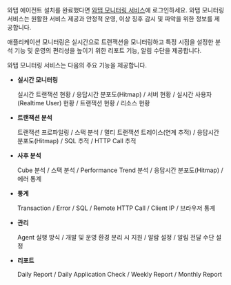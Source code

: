 와탭 에이전트 설치를 완료했다면 [와탭 모니터링 서비스](https://service.whatap.io)에 로그인하세요. 와탭 모니터링 서비스는 원활한 서비스 제공과 안정적 운영, 이상 징후 감시 및 파악을 위한 정보를 제공합니다.

애플리케이션 모니터링은 실시간으로 트랜잭션을 모니터링하고 특정 시점을 설정한 분석 기능 및 운영의 편리성을 높이기 위한 리포트 기능, 알림 수단을 제공합니다.

와탭 모니터링 서비스는 다음의 주요 기능을 제공합니다.

* **실시간 모니터링**

    실시간 트랜잭션 현황 / 응답시간 분포도(Hitmap) / 서버 현황 / 실시간 사용자(Realtime User) 현황 / 트랜잭션 현황 / 리소스 현황

* **트랜잭션 분석**

    트랜잭션 프로파일링 / 스택 분석 / 멀티 트랜잭션 트레이스(연계 추적) / 응답시간 분포도(Hitmap) / SQL 추적 / HTTP Call 추적

* **사후 분석**

    Cube 분석 / 스택 분석 / Performance Trend 분석 / 응답시간 분포도(Hitmap) / 에러 통계

* **통계**

    Transaction / Error / SQL / Remote HTTP Call / Client IP / 브라우저 통계

* **관리**

    Agent 실행 방식 / 개발 및 운영 환경 분리 시 지원 / 알람 설정 / 알림 전달 수단 설정

* **리포트**

    Daily Report / Daily Application Check / Weekly Report / Monthly Report